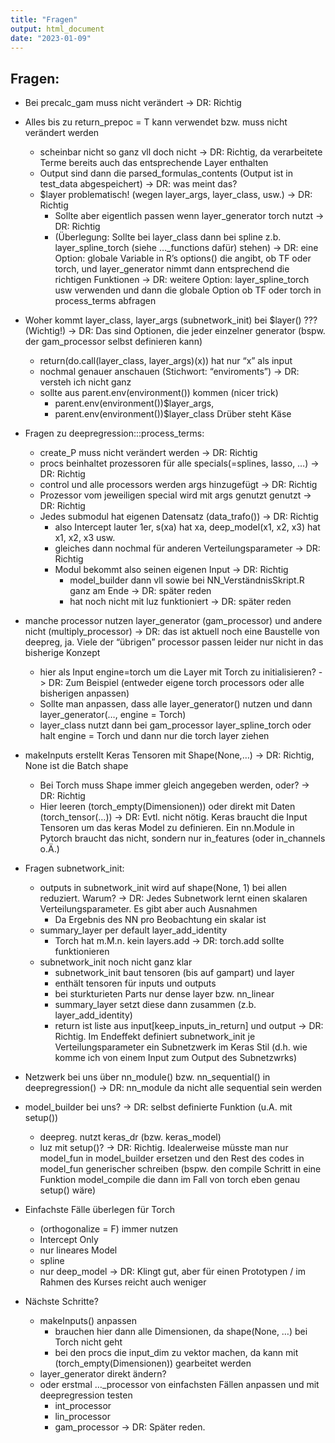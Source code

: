 ```yaml
---
title: "Fragen"
output: html_document
date: "2023-01-09"
---
```


## Fragen:

- Bei precalc_gam muss nicht verändert -> DR: Richtig

- Alles bis zu return_prepoc = T kann verwendet bzw. muss nicht verändert werden
  - scheinbar nicht so ganz vll doch nicht -> DR: Richtig, da verarbeitete Terme bereits auch das entsprechende Layer enthalten
  - Output sind dann die parsed_formulas_contents (Output ist in test_data abgespeichert) -> DR: was meint das?
  - \$layer problematisch! (wegen layer_args, layer_class, usw.) -> DR: Richtig
    - Sollte aber eigentlich passen wenn layer_generator torch nutzt -> DR: Richtig
    - (Überlegung: Sollte bei layer_class dann bei spline z.b. layer_spline_torch (siehe ..._functions dafür) stehen) 
    -> DR: eine Option: globale Variable in R's options() die angibt, ob TF oder torch, und layer_generator nimmt dann entsprechend die richtigen Funktionen
    -> DR: weitere Option: layer_spline_torch usw verwenden und dann die globale Option ob TF oder torch in process_terms abfragen
    
- Woher kommt layer_class, layer_args (subnetwork_init) bei \$layer() ??? (Wichtig!) 
-> DR: Das sind Optionen, die jeder einzelner generator (bspw. der gam_processor selbst definieren kann)
  - return(do.call(layer_class, layer_args)(x)) hat nur "x" als input
  - nochmal genauer anschauen (Stichwort: "enviroments") -> DR: versteh ich nicht ganz
  - sollte aus parent.env(environment()) kommen (nicer trick)
    - parent.env(environment())\$layer_args,
    - parent.env(environment())\$layer_class
	Drüber steht Käse

    
- Fragen zu deepregression:::process_terms:
  - create_P muss nicht verändert werden -> DR: Richtig
  - procs beinhaltet prozessoren für alle specials(=splines, lasso, ...) -> DR: Richtig
  - control und alle processors werden args hinzugefügt -> DR: Richtig
  - Prozessor vom jeweiligen special wird mit args genutzt genutzt -> DR: Richtig
  - Jedes submodul hat eigenen Datensatz (data_trafo()) -> DR: Richtig
    - also Intercept lauter 1er, s(xa) hat xa, deep_model(x1, x2, x3) hat x1, x2, x3 usw.
    - gleiches dann nochmal für anderen Verteilungsparameter -> DR: Richtig
    - Modul bekommt also seinen eigenen Input -> DR: Richtig
      - model_builder dann vll sowie bei NN_VerständnisSkript.R ganz am Ende -> DR: später reden
      - hat noch nicht mit luz funktioniert -> DR: später reden
      
- manche processor nutzen layer_generator (gam_processor) und andere nicht (multiply_processor) 
  -> DR: das ist aktuell noch eine Baustelle von deepreg, ja. Viele der "übrigen" processor passen leider nur nicht in das bisherige Konzept
  - hier als Input engine=torch um die Layer mit Torch zu initialisieren? -> DR: Zum Beispiel (entweder eigene torch processors oder alle bisherigen anpassen)
  - Sollte man anpassen, dass alle layer_generator() nutzen und dann layer_generator(..., engine = Torch)
  - layer_class nutzt dann bei gam_processor layer_spline_torch oder halt engine = Torch und dann nur die torch layer ziehen

- makeInputs erstellt Keras Tensoren mit Shape(None,...) -> DR: Richtig, None ist die Batch shape
  - Bei Torch muss Shape immer gleich angegeben werden, oder? -> DR: Richtig
  - Hier leeren (torch_empty(Dimensionen)) oder direkt mit Daten (torch_tensor(...))
  -> DR: Evtl. nicht nötig. Keras braucht die Input Tensoren um das keras Model zu definieren. 
  Ein nn.Module in Pytorch braucht das nicht, sondern nur in_features (oder in_channels o.Ä.)
  
- Fragen subnetwork_init:
  - outputs in subnetwork_init wird auf shape(None, 1) bei allen reduziert. Warum? 
  -> DR: Jedes Subnetwork lernt einen skalaren Verteilungsparameter. Es gibt aber auch Ausnahmen
    - Da Ergebnis des NN pro Beobachtung ein skalar ist
  - summary_layer per default layer_add_identity
    - Torch hat m.M.n. kein layers.add
    -> DR: torch.add sollte funktionieren
  - subnetwork_init noch nicht ganz klar
    - subnetwork_init baut tensoren (bis auf gampart) und layer
    - enthält tensoren für inputs und outputs
    - bei sturkturieten Parts nur dense layer bzw. nn_linear
    - summary_layer setzt diese dann zusammen (z.b. layer_add_identity)
    - return ist liste aus input[keep_inputs_in_return] und output
    -> DR: Richtig. Im Endeffekt definiert subnetwork_init je Verteilungsparameter ein Subnetzwerk
    im Keras Stil (d.h. wie komme ich von einem Input zum Output des Subnetzwrks)
    
- Netzwerk bei uns über nn_module() bzw. nn_sequential() in deepregression() -> DR: nn_module da nicht alle sequential sein werden

- model_builder bei uns?   -> DR: selbst definierte Funktion (u.A. mit setup())
  - deepreg. nutzt keras_dr (bzw. keras_model)
  - luz mit setup()? -> DR: Richtig. Idealerweise müsste man nur model_fun in model_builder ersetzen und den 
  Rest des codes in model_fun generischer schreiben (bspw. den compile Schritt in eine Funktion model_compile
  die dann im Fall von torch eben genau setup() wäre)
  
- Einfachste Fälle überlegen für Torch 
  - (orthogonalize = F) immer nutzen
  - Intercept Only
  - nur lineares Model
  - spline
  - nur deep_model
  -> DR: Klingt gut, aber für einen Prototypen / im Rahmen des Kurses reicht auch weniger
  
- Nächste Schritte?
  - makeInputs() anpassen
    - brauchen hier dann alle Dimensionen, da shape(None, ...) bei Torch nicht geht
    - bei den procs die input_dim zu vektor machen, da kann mit (torch_empty(Dimensionen)) gearbeitet werden
  - layer_generator direkt ändern?
  - oder erstmal ..._processor von einfachsten Fällen anpassen und mit deepregression testen
    - int_processor
    - lin_processor
    - gam_processor
  -> DR: Später reden. 

  


  
